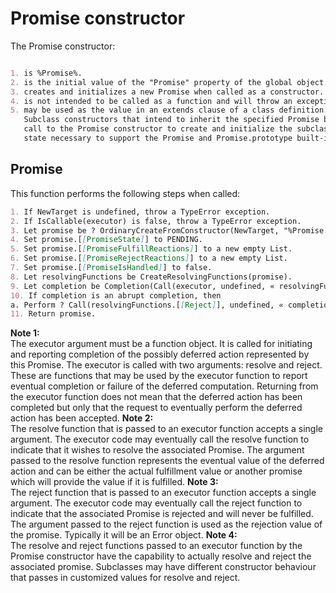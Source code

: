
# Promise constructor

The Promise constructor:

```md

1. is %Promise%.
2. is the initial value of the "Promise" property of the global object.
3. creates and initializes a new Promise when called as a constructor.
4. is not intended to be called as a function and will throw an exception when called in that manner.
5. may be used as the value in an extends clause of a class definition.
   Subclass constructors that intend to inherit the specified Promise behaviour must include a super
   call to the Promise constructor to create and initialize the subclass instance with the internal
   state necessary to support the Promise and Promise.prototype built-in methods.

```

## Promise

This function performs the following steps when called:

```md
1. If NewTarget is undefined, throw a TypeError exception.
2. If IsCallable(executor) is false, throw a TypeError exception.
3. Let promise be ? OrdinaryCreateFromConstructor(NewTarget, "%Promise.prototype%", « [[PromiseState]], [[PromiseResult]], [[PromiseFulfillReactions]], [[PromiseRejectReactions]], [[PromiseIsHandled]] »).
4. Set promise.[[PromiseState]] to PENDING.
5. Set promise.[[PromiseFulfillReactions]] to a new empty List.
6. Set promise.[[PromiseRejectReactions]] to a new empty List.
7. Set promise.[[PromiseIsHandled]] to false.
8. Let resolvingFunctions be CreateResolvingFunctions(promise).
9. Let completion be Completion(Call(executor, undefined, « resolvingFunctions.[[Resolve]], resolvingFunctions.[[Reject]] »)).
10. If completion is an abrupt completion, then
a. Perform ? Call(resolvingFunctions.[[Reject]], undefined, « completion.[[Value]] »).
11. Return promise.
```

<Note>
  <strong>Note 1:</strong><br/>
  The executor argument must be a function object. It is called for initiating and reporting completion of
  the possibly deferred action represented by this Promise. The executor is called with two arguments:
  resolve and reject. These are functions that may be used by the executor function to report eventual
  completion or failure of the deferred computation. Returning from the executor function does not mean
  that the deferred action has been completed but only that the request to eventually perform the deferred
  action has been accepted.
</Note>

<Note>
  <strong>Note 2:</strong><br/>
  The resolve function that is passed to an executor function accepts a single argument. The executor code may
  eventually call the resolve function to indicate that it wishes to resolve the associated Promise. The argument
  passed to the resolve function represents the eventual value of the deferred action and can be either the actual
  fulfillment value or another promise which will provide the value if it is fulfilled.
</Note>

<Note>
  <strong>Note 3:</strong><br/>
  The reject function that is passed to an executor function accepts a single argument. The executor code may
  eventually call the reject function to indicate that the associated Promise is rejected and will never be
  fulfilled. The argument passed to the reject function is used as the rejection value of the promise.
  Typically it will be an Error object.
</Note>

<Note>
  <strong>Note 4:</strong><br/>
  The resolve and reject functions passed to an executor function by the Promise constructor have the capability
  to actually resolve and reject the associated promise. Subclasses may have different constructor behaviour that
  passes in customized values for resolve and reject.
</Note>
